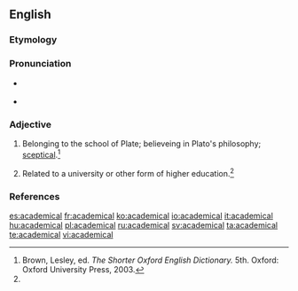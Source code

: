 ==English==

===Etymology===
{{suffix|academic|al|t2=related to}}

===Pronunciation===
* {{a|RP}} {{IPA|/ˌæk.əˈdɛm.ɪ.kl̩/}}
* {{a|US}} {{IPA|/ˌæk.əˈdɛm.ɪ.kl̩/}}

===Adjective===
{{head|en|adjective}}
# {{rare}} Belonging to the school of Plate; believeing in Plato's philosophy; [[sceptical]].{{defdate|First attested in the late 16th century.}}<ref name=SOED>Brown, Lesley, ed. ''The Shorter Oxford English Dictionary.'' 5th. Oxford: Oxford University Press, 2003.</ref>
# Related to a university or other form of higher education.{{defdate|First attested in the late 16th century.}}<ref name=SOED/>


===References===
<references/>

[[es:academical]]
[[fr:academical]]
[[ko:academical]]
[[io:academical]]
[[it:academical]]
[[hu:academical]]
[[pl:academical]]
[[ru:academical]]
[[sv:academical]]
[[ta:academical]]
[[te:academical]]
[[vi:academical]]